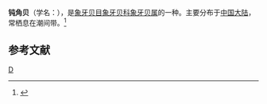 {{Speciesbox
| taxon = Dentalium obtusum
| binomial_authority = Qi et Ma
}}
'''钝角贝'''（学名：''{{lang|la|Dentalium obtusum}}''），是[[象牙贝目|象牙贝目]][[象牙贝科|象牙贝科]][[象牙贝属|象牙贝属]]的一种。主要分布于[[中国大陆|中国大陆]]，常栖息在潮间带。<ref>{{cite web|url=http://shell.sinica.edu.tw/chinese/shellbase_detail.php?science_no=3964|title=国际贝库：钝角贝|publisher=台湾贝类资料库|accessdate=2009-08-11}}</ref>

== 参考文献 ==
{{reflist}}
{{taxonbar}}
[[Category:象牙贝属|D]]